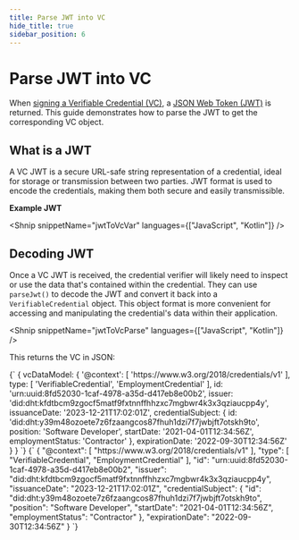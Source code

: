 ```yaml
---
title: Parse JWT into VC
hide_title: true
sidebar_position: 6
---
```



# Parse JWT into VC

When [signing a Verifiable Credential (VC)](/docs/web5/verifiable-credentials/vc-issuance#sign-vc), a [JSON Web Token (JWT)](https://jwt.io/) is returned.
This guide demonstrates how to parse the JWT to get the corresponding VC object.

## What is a JWT

A VC JWT is a secure URL-safe string representation of a credential, ideal for storage or transmission between two parties.
JWT format is used to encode the credentials, making them both secure and easily transmissible.

**Example JWT**

<Shnip snippetName="jwtToVcVar" languages={["JavaScript", "Kotlin"]} />

## Decoding JWT

Once a VC JWT is received, the credential verifier will likely need to inspect or use the data that's contained within the credential.
They can use `parseJwt()` to decode the JWT and convert it back into a `VerifiableCredential` object.
This object format is more convenient for accessing and manipulating the credential's data within their application.

<Shnip snippetName="jwtToVcParse" languages={["JavaScript", "Kotlin"]} />

This returns the VC in JSON:

<CodeBlock language="javascript">
  {`
{
  vcDataModel: {
    '@context': [ 'https://www.w3.org/2018/credentials/v1' ],
    type: [ 'VerifiableCredential', 'EmploymentCredential' ],
    id: 'urn:uuid:8fd52030-1caf-4978-a35d-d417eb8e00b2',
    issuer: 'did:dht:kfdtbcm9zgocf5matf9fxtnnffhhzxc7mgbwr4k3x3qziaucpp4y',
    issuanceDate: '2023-12-21T17:02:01Z',
    credentialSubject: {
      id: 'did:dht:y39m48ozoete7z6fzaangcos87fhuh1dzi7f7jwbjft7otskh9to',
      position: 'Software Developer',
      startDate: '2021-04-01T12:34:56Z',
      employmentStatus: 'Contractor'
    },
    expirationDate: '2022-09-30T12:34:56Z'
  }
}
`}
</CodeBlock>

<CodeBlock language="kotlin">
  {`
{
  "@context": [
    "https://www.w3.org/2018/credentials/v1"
  ],
  "type": [
    "VerifiableCredential",
    "EmploymentCredential"
  ],
  "id": "urn:uuid:8fd52030-1caf-4978-a35d-d417eb8e00b2",
  "issuer": "did:dht:kfdtbcm9zgocf5matf9fxtnnffhhzxc7mgbwr4k3x3qziaucpp4y",
  "issuanceDate": "2023-12-21T17:02:01Z",
  "credentialSubject": {
    "id": "did:dht:y39m48ozoete7z6fzaangcos87fhuh1dzi7f7jwbjft7otskh9to",
    "position": "Software Developer",
    "startDate": "2021-04-01T12:34:56Z",
    "employmentStatus": "Contractor"
  },
  "expirationDate": "2022-09-30T12:34:56Z"
}
`}
</CodeBlock>
